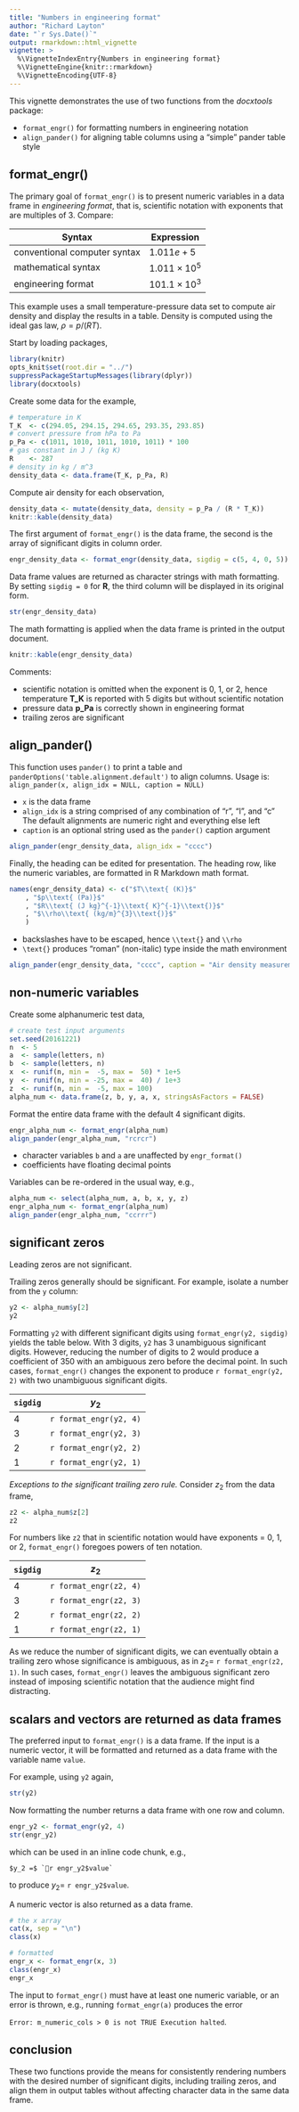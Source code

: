 ---
title: "Numbers in engineering format"
author: "Richard Layton"
date: "`r Sys.Date()`"
output: rmarkdown::html_vignette
vignette: >
  %\VignetteIndexEntry{Numbers in engineering format}
  %\VignetteEngine{knitr::rmarkdown}
  %\VignetteEncoding{UTF-8}
---

This vignette demonstrates the use of two functions from the *docxtools* package: 

- `format_engr()` for formatting numbers in engineering notation  
- `align_pander()` for aligning table columns using a "simple" pander table style 

## format_engr()

The primary goal of `format_engr()` is to present numeric variables in a data frame in *engineering format*, that is, scientific notation with exponents that are multiples of 3. Compare: 

| Syntax |Expression|
|--------|----------|
|conventional computer syntax |$1.011e+5$         | 
|mathematical syntax          |$1.011\times10^{5}$|
|engineering format           |$101.1\times10^{3}$|

This example uses a small temperature-pressure data set to compute air density and display the results in a table. Density is computed using the ideal gas law, $\rho = p / (RT)$. 


Start by loading packages, 


```{r}
library(knitr)
opts_knit$set(root.dir = "../")
suppressPackageStartupMessages(library(dplyr))
library(docxtools)
```

Create some data for the example,  

```{r}
# temperature in K
T_K  <- c(294.05, 294.15, 294.65, 293.35, 293.85)
# convert pressure from hPa to Pa
p_Pa <- c(1011, 1010, 1011, 1010, 1011) * 100
# gas constant in J / (kg K)
R    <- 287
# density in kg / m^3
density_data <- data.frame(T_K, p_Pa, R)
```

Compute air density for each observation,  

```{r}
density_data <-	mutate(density_data, density = p_Pa / (R * T_K))
knitr::kable(density_data)
```

The first argument of `format_engr()` is the data frame, the second is the array of significant digits in column order.  

```{r}
engr_density_data <- format_engr(density_data, sigdig = c(5, 4, 0, 5))
```

Data frame values are returned as character strings with math formatting. By setting `sigdig = 0` for **R**, the third column will be displayed in its  original form. 

```{r, collapse = TRUE}
str(engr_density_data)
```

The math formatting is applied when the data frame is printed in the output document.   

```{r}
knitr::kable(engr_density_data)
```

Comments: 

- scientific notation is omitted when the exponent is 0, 1, or 2, hence temperature **T_K** is reported with 5 digits but without scientific notation 
- pressure data **p_Pa** is correctly shown in engineering format 
- trailing zeros are significant 


## align_pander() 

This function uses `pander()` to print a table and `panderOptions('table.alignment.default')` to align columns.  Usage is: `align_pander(x, align_idx = NULL, caption = NULL)` 

- `x` is the data frame 
- `align_idx` is a string comprised of any combination of  "r", "l", and "c"  The default alignments are numeric right and everything else left 
- `caption` is an optional string used as the `pander()` caption argument 

```{r}
align_pander(engr_density_data, align_idx = "cccc")
```

Finally, the heading can be edited for presentation. The heading row, like the numeric variables, are formatted in R Markdown math format.

```{r}
names(engr_density_data) <- c("$T\\text{ (K)}$"
	, "$p\\text{ (Pa)}$"
	, "$R\\text{ (J kg}^{-1}\\text{ K}^{-1}\\text{)}$"
	, "$\\rho\\text{ (kg/m}^{3}\\text{)}$"
	)
```

- backslashes have to be escaped, hence `\\text{}` and `\\rho` 
- `\text{}` produces "roman" (non-italic) type inside the math environment 

```{r}
align_pander(engr_density_data, "cccc", caption = "Air density measurements")
```






## non-numeric variables  

Create some alphanumeric test data, 

```{r}
# create test input arguments
set.seed(20161221)
n  <- 5
a  <- sample(letters, n)
b  <- sample(letters, n)
x  <- runif(n, min =  -5, max =  50) * 1e+5
y  <- runif(n, min = -25, max =  40) / 1e+3
z  <- runif(n, min =  -5, max = 100)
alpha_num <- data.frame(z, b, y, a, x, stringsAsFactors = FALSE)
```

Format the entire data frame with the default 4 significant digits. 

```{r}
engr_alpha_num <- format_engr(alpha_num)
align_pander(engr_alpha_num, "rcrcr")
```

- character variables `b` and `a` are unaffected by `engr_format()`  
- coefficients have floating decimal points 

Variables can be re-ordered in the usual way, e.g., 

```{r}
alpha_num <- select(alpha_num, a, b, x, y, z)
engr_alpha_num <- format_engr(alpha_num)
align_pander(engr_alpha_num, "ccrrr")
```

## significant zeros 

Leading zeros are not significant. 

Trailing zeros generally should be significant. For example, isolate a number from the `y` column:  

```{r collapse = TRUE}
y2 <- alpha_num$y[2]
y2
```

Formatting `y2` with different significant digits using `format_engr(y2, sigdig)` yields the table below. With 3 digits, `y2` has 3 unambiguous significant digits. However, reducing the number of digits to 2 would produce a coefficient of $350$ with an ambiguous zero before the decimal point. In such cases, `format_engr()` changes the exponent to produce `r format_engr(y2, 2)` with two unambiguous significant digits.   

|`sigdig`|$y_2$|
|--------|----------|
|   4    |`r format_engr(y2, 4)`|
|   3    |`r format_engr(y2, 3)`|
|   2    |`r format_engr(y2, 2)`|
|   1    |`r format_engr(y2, 1)`|

*Exceptions to the significant trailing zero rule.* Consider $z_2$ from the data frame, 

```{r collapse = TRUE}
z2 <- alpha_num$z[2]
z2
```

For numbers like `z2` that in scientific notation would have exponents = 0, 1, or 2, `format_engr()` foregoes powers of ten notation.  


|`sigdig`|$z_2$|
|--------|----------|
|   4    |`r format_engr(z2, 4)`|
|   3    |`r format_engr(z2, 3)`|
|   2    |`r format_engr(z2, 2)`|
|   1    |`r format_engr(z2, 1)`|

As we reduce the number of significant digits, we can eventually obtain a trailing zero whose significance is ambiguous, as in $z_2 =$ `r format_engr(z2, 1)`. In such cases, `format_engr()` leaves the ambiguous significant zero instead of imposing scientific notation that the audience might find distracting.

## scalars and vectors are returned as data frames 

The preferred input to `format_engr()` is a data frame. If the input is a numeric vector, it will be formatted and returned as a data frame with the variable name `value`. 

For example,  using `y2` again, 

```{r, collapse = TRUE}
str(y2)
```

Now formatting the number returns a data frame with one row and column. 

```{r, collapse = TRUE}
engr_y2 <- format_engr(y2, 4)
str(engr_y2)
```

which can be used in an inline code chunk, e.g., 

    $y_2 =$ `r engr_y2$value`

to produce $y_2 =$ `r engr_y2$value`. 


A numeric vector is also returned as a data frame. 

```{r, collapse = TRUE}
# the x array
cat(x, sep = "\n")
class(x)

# formatted 
engr_x <- format_engr(x, 3)
class(engr_x)
engr_x
```

The input to `format_engr()` must have at least one numeric variable, or an error is thrown, e.g., running `format_engr(a)` produces the error 

`Error: m_numeric_cols > 0 is not TRUE Execution halted`. 

## conclusion 

These two functions provide the means for consistently rendering numbers with the desired number of significant digits, including trailing zeros, and align them in output tables without affecting character data in the same data frame. 




